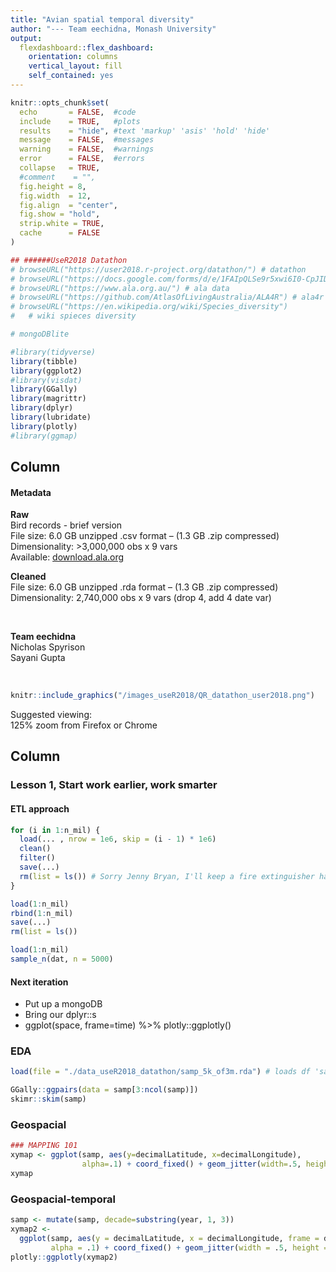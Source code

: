 ```yaml
---
title: "Avian spatial temporal diversity"
author: "--- Team eechidna, Monash University"
output: 
  flexdashboard::flex_dashboard:
    orientation: columns
    vertical_layout: fill
    self_contained: yes
---
```


```r
knitr::opts_chunk$set(
  echo       = FALSE,  #code
  include    = TRUE,   #plots
  results    = "hide", #text 'markup' 'asis' 'hold' 'hide' 
  message    = FALSE,  #messages
  warning    = FALSE,  #warnings
  error      = FALSE,  #errors
  collapse   = TRUE,
  #comment    = "",
  fig.height = 8,
  fig.width  = 12,
  fig.align  = "center",
  fig.show = "hold",
  strip.white = TRUE,
  cache      = FALSE
)

## ######UseR2018 Datathon
# browseURL("https://user2018.r-project.org/datathon/") # datathon
# browseURL("https://docs.google.com/forms/d/e/1FAIpQLSe9r5xwi6I0-CpJIDcGBatKmM3UX2IjC7_zlj1_4p42txMGZw/viewform") #submission form
# browseURL("https://www.ala.org.au/") # ala data
# browseURL("https://github.com/AtlasOfLivingAustralia/ALA4R") # ala4r package
# browseURL("https://en.wikipedia.org/wiki/Species_diversity") 
#   # wiki spieces diversity

# mongoDBlite

#library(tidyverse)
library(tibble)
library(ggplot2)
#library(visdat)
library(GGally)
library(magrittr)
library(dplyr)
library(lubridate)
library(plotly)
#library(ggmap)
```


Column {data-width=350}
-----------------------------------------------------------------------

#### Metadata

**Raw**  
Bird records - brief version  
File size: 6.0 GB unzipped .csv format -- (1.3 GB .zip compressed)  
Dimensionality: >3,000,000 obs x 9 vars  
Available: [download.ala.org](https://downloads.ala.org.au/?offset=10&max=10)  

**Cleaned**  
File size: 6.0 GB unzipped .rda format -- (1.3 GB .zip compressed)  
Dimensionality: 2,740,000 obs x 9 vars (drop 4, add 4 date var)

&nbsp;  

**Team eechidna**  
Nicholas Spyrison  
Sayani Gupta

&nbsp;  


```r
knitr::include_graphics("/images_useR2018/QR_datathon_user2018.png")
```

Suggested viewing:  
125% zoom from Firefox or Chrome


Column {.tabset}
-----------------------------------------------------------------------

### Lesson 1, Start work earlier, work smarter

#### ETL approach

```r
for (i in 1:n_mil) {
  load(... , nrow = 1e6, skip = (i - 1) * 1e6)
  clean()
  filter()
  save(...)
  rm(list = ls()) # Sorry Jenny Bryan, I'll keep a fire extinguisher handy.
}

load(1:n_mil)
rbind(1:n_mil)
save(...)
rm(list = ls())

load(1:n_mil)
sample_n(dat, n = 5000)
```


#### Next iteration

- Put up a mongoDB
- Bring our dplyr::s
- ggplot(space, frame=time) %>% plotly::ggplotly()


### EDA

```r
load(file = "./data_useR2018_datathon/samp_5k_of3m.rda") # loads df 'samp'

GGally::ggpairs(data = samp[3:ncol(samp)])
skimr::skim(samp)
```


### Geospacial

```r
### MAPPING 101
xymap <- ggplot(samp, aes(y=decimalLatitude, x=decimalLongitude),
                alpha=.1) + coord_fixed() + geom_jitter(width=.5, height=.3)+ theme_minimal()
xymap
```


<!-- ### Geospacial -->

<!-- ```{r results="hold",fig.width=9} -->
<!-- library(ggmap) -->
<!-- map <- get_map(location = 'Australia', zoom = 4) ### ERR needs API keys now. -->
<!-- ggmap <- ggmap(map) +  -->
<!--   geom_jitter(data = dat,  -->
<!--               aes(y=decimalLatitude, x=decimalLongitude, frame=year),  -->
<!--               alpha=.1, width=.5, height=.3) + coord_fixed()  -->
<!-- plotly::ggplotly(ggmap) -->
<!-- ``` -->

### Geospacial-temporal

```r
samp <- mutate(samp, decade=substring(year, 1, 3))
xymap2 <- 
  ggplot(samp, aes(y = decimalLatitude, x = decimalLongitude, frame = decade),
         alpha = .1) + coord_fixed() + geom_jitter(width = .5, height = .3) + theme_minimal()
plotly::ggplotly(xymap2)
```

